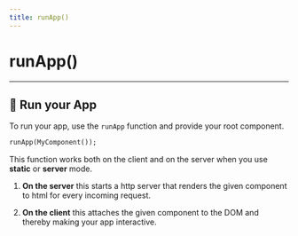 ```yaml
---
title: runApp()
---
```


# runApp()

---

## 🚀 Run your App

To run your app, use the `runApp` function and provide your root component.

```dart
runApp(MyComponent());
```

This function works both on the client and on the server when you use **static** or **server** mode.

1. **On the server** this starts a http server that renders the given component to html for every
incoming request.

2. **On the client** this attaches the given component to the DOM and thereby making your app interactive.
